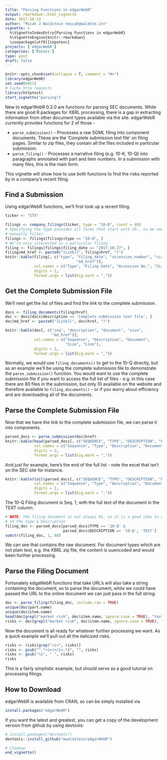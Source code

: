 ```yaml
---
title: "Parsing Functions in edgarWebR"
output: rmarkdown::html_vignette
date: 2017-10-12
author: "Micah J Waldstein <micah@waldste.in>"
vignette: >
  %\VignetteIndexEntry{Parsing Functions in edgarWebR}
  %\VignetteEngine{knitr::rmarkdown}
  \usepackage[utf8]{inputenc}
projects: ['edgarWebR']
categories: ['RStats']
type: post
draft: false
---
```

```r
knitr::opts_chunk$set(collapse = T, comment = "#>")
library(edgarWebR)
set.seed(0451)
# Cache http requests
library(httptest)
start_vignette("parsing")
```
New to edgarWebR 0.2.0 are functions for parsing SEC documents. While there are
good R packages for XBRL processing, there is a gap in extracting information
from other document types available via the site. edgarWebR currently provides
functions for 2 of those -

 * `parse_submission()` - Processes a raw SGML filing into component
   documents. These are the 'Complete submission text file' on filing pages.
   Similar to zip files, they contain all the files included in particular
   submission.
 * `parse_filing()` - Processes a narrative filing (e.g. 10-K, 10-Q) into
   paragraphs annotated with part and item numbers. In a submission with many
   files, this is the main form.

This vignette will show how to use both functions to find the risks reported by
in a company's recent filing.

## Find a Submission
Using edgarWebR functions, we'll first look up a recent filing.
```r
ticker <- "STX"

filings <- company_filings(ticker, type = "10-Q", count = 40)
# Specifying the type provides all forms that start with 10-, so we need to
# manually filter.
filings <- filings[filings$type == "10-Q", ]
# We're only interested in a particular filing
filing <- filings[filings$filing_date == "2017-10-27", ]
filing$md_href <- paste0("[Link](", filing$href, ")")
knitr::kable(filing[, c("type", "filing_date", "accession_number", "size",
                                "md_href")],
             col.names = c("Type", "Filing Date", "Accession No.", "Size", "Link"),
             digits = 2,
             format.args = list(big.mark = ","))
```

## Get the Complete Submission File
We'll next get the list of files and find the link to the complete submission.
```r
docs <- filing_documents(filing$href)
doc <- docs[docs$description == 'Complete submission text file', ]
doc$md_href <- paste0("[Link](", doc$href, ")")

knitr::kable(doc[, c("seq", "description", "document", "size",
                     "md_href")],
             col.names = c("Sequence", "Description", "Document",
                           "Size", "Link"),
             digits = 2,
             format.args = list(big.mark = ","))
```

Normally, we would use `filing_documents()` to get to the 10-Q directly, but as
an example we'll be using the complete submission file to demonstrate the
`parse_submission()` function. You would want to use the complete submission
file if you want to access the full list of files - e.g. in this case there are
80 files in the submission, but only 10 available on the website and therefore
available to `filing_documents()` - or if you worry about efficiency and are
downloading all of the documents.

## Parse the Complete Submission File
Now that we have the link to the complete submission file, we can parse it into
components.
```r
parsed_docs <- parse_submission(doc$href)
knitr::kable(head(parsed_docs[, c("SEQUENCE", "TYPE", "DESCRIPTION", "FILENAME")]),
             col.names = c("Sequence", "Type", "Description", "Document"),
             digits = 2,
             format.args = list(big.mark = ","))
```

And just for example, here's the end of the full list - note the excel that
isn't on the SEC site for instance.
```r
knitr::kable(tail(parsed_docs[, c("SEQUENCE", "TYPE", "DESCRIPTION", "FILENAME")]),
             col.names = c("Sequence", "Type", "Description", "Document"),
             digits = 2,
             format.args = list(big.mark = ","))
```

The 10-Q Filing document is Seq. 1, with the full text of the document in the
TEXT column.
```r
# NOTE: the filing document is not always #1, so it is a good idea to also look
# at the type & Description
filing_doc <- parsed_docs[parsed_docs$TYPE == '10-Q' &
                          parsed_docs$DESCRIPTION == '10-Q', 'TEXT']
substr(filing_doc, 1, 80)
```
We can see that contains the raw document. For document types which are not
plain text, e.g. the XBRL zip file, the content is uuencoded and would been
further processing.

## Parse the Filing Document
Fortunately edgaWebR functions that take URL's will also take a string
containing the document, so to parse the document, while we could have passed the URL
to the online document we can just pass in the full string.
```r
doc <- parse_filing(filing_doc, include.raw = TRUE)
unique(doc$part.name)
unique(doc$item.name)
head(doc[grepl("market risk", doc$item.name, ignore.case = TRUE), "text"], 3)
risks <- doc[grepl("market risk", doc$item.name, ignore.case = TRUE), "raw"]
```

Now the document is all ready for whatever further processing we want. As a
quick example we'll pull out all the italicized risks.
```r
risks <- risks[grep("<i>", risks)]
risks <- gsub("^.*<i>|</i>.*$", "", risks)
risks <- gsub("\n", " ", risks)
risks
```

This is a fairly simplistic example, but should serve as a good tutorial on
processing filings.

## How to Download
edgarWebR is available from CRAN, so can be simply installed via
```r
install.packages("edgarWebR")
```

If you want the latest and greatest, you can get a copy of the development version
from github by using devtools:
```r
# install.packages("devtools")
devtools::install_github("mwaldstein/edgarWebR")
```
```r
# Cleanup
end_vignette()
```
